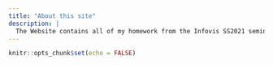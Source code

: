 ```yaml
---
title: "About this site"
description: |
  The Website contains all of my homework from the Infovis SS2021 seminar in chronological order. However my contributions are not the sole viable solution and should only be seen as a possible jump start for your own procedure.
---
```


```r
knitr::opts_chunk$set(echo = FALSE)
```

